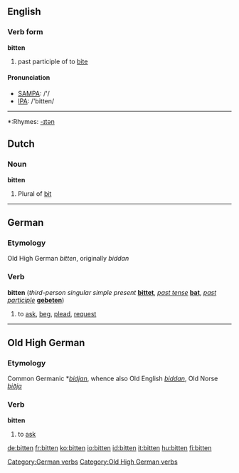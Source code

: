 ==English==

===Verb form===
'''bitten'''

# past participle of to [[bite]]

====Pronunciation====
*[[w:SAMPA|SAMPA]]: /'/
*[[w:IPA|IPA]]: /'bitten/

----
*:Rhymes: [[Rhymes:English:-ɪtən|-ɪtən]]

==Dutch==
===Noun===
'''bitten'''

# Plural of [[bit]]

----

==German==
===Etymology===
Old High German ''bitten'', originally ''biddan''
===Verb===
'''bitten''' (''third-person singular simple present'' '''[[bittet]]''', ''[[past tense]]'' '''[[bat]]''', ''[[past participle]]'' '''[[gebeten]]''')

#to [[ask]], [[beg]], [[plead]], [[request]]

[[Category:German verbs]]

----

==Old High German==
===Etymology===
Common Germanic *''[[bidjan]]'', whence also Old English ''[[biddan]]'', Old Norse ''[[biðja]]''
===Verb===
'''bitten'''

# to [[ask]]

[[Category:Old High German verbs]]

[[de:bitten]]
[[fr:bitten]]
[[ko:bitten]]
[[io:bitten]]
[[id:bitten]]
[[it:bitten]]
[[hu:bitten]]
[[fi:bitten]]